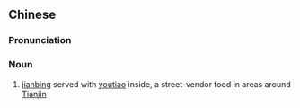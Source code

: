 {{also|煎饼馃子}}
==Chinese==
{{zh-forms|s=煎饼馃子‎|t2=煎餅果子|s2=煎饼果子|type=22}}
{{wikipedia|lang=zh}}

===Pronunciation===
{{zh-pron
|m=jiānbǐng guǒzi
|cat=n
}}

===Noun===
{{zh-noun}}

# [[jianbing]] served with [[youtiao]] inside, a street-vendor food in areas around [[Tianjin]]